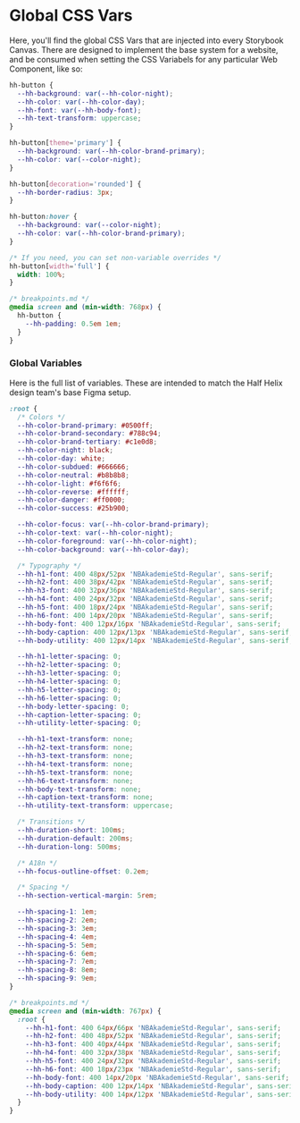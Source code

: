 
<Meta title="Global CSS Vars" />

# Global CSS Vars

Here, you'll find the global CSS Vars that are injected into every Storybook Canvas. There are designed to implement the base system for a website, and be consumed when setting the CSS Variabels for any particular Web Component, like so:

```css
hh-button {
  --hh-background: var(--hh-color-night);
  --hh-color: var(--hh-color-day);
  --hh-font: var(--hh-body-font);
  --hh-text-transform: uppercase;
}

hh-button[theme='primary'] {
  --hh-background: var(--hh-color-brand-primary);
  --hh-color: var(--color-night);
}

hh-button[decoration='rounded'] {
  --hh-border-radius: 3px;
}

hh-button:hover {
  --hh-background: var(--color-night);
  --hh-color: var(--hh-color-brand-primary);
}

/* If you need, you can set non-variable overrides */
hh-button[width='full'] {
  width: 100%;
}

/* breakpoints.md */
@media screen and (min-width: 768px) {
  hh-button {
    --hh-padding: 0.5em 1em;
  }
}
```

### Global Variables

Here is the full list of variables. These are intended to match the Half Helix design team's base Figma setup.

```css
:root {
  /* Colors */
  --hh-color-brand-primary: #0500ff;
  --hh-color-brand-secondary: #788c94;
  --hh-color-brand-tertiary: #c1e0d8;
  --hh-color-night: black;
  --hh-color-day: white;
  --hh-color-subdued: #666666;
  --hh-color-neutral: #b8b8b8;
  --hh-color-light: #f6f6f6;
  --hh-color-reverse: #ffffff;
  --hh-color-danger: #ff0000;
  --hh-color-success: #25b900;

  --hh-color-focus: var(--hh-color-brand-primary);
  --hh-color-text: var(--hh-color-night);
  --hh-color-foreground: var(--hh-color-night);
  --hh-color-background: var(--hh-color-day);

  /* Typography */
  --hh-h1-font: 400 48px/52px 'NBAkademieStd-Regular', sans-serif;
  --hh-h2-font: 400 38px/42px 'NBAkademieStd-Regular', sans-serif;
  --hh-h3-font: 400 32px/36px 'NBAkademieStd-Regular', sans-serif;
  --hh-h4-font: 400 24px/32px 'NBAkademieStd-Regular', sans-serif;
  --hh-h5-font: 400 18px/24px 'NBAkademieStd-Regular', sans-serif;
  --hh-h6-font: 400 14px/20px 'NBAkademieStd-Regular', sans-serif;
  --hh-body-font: 400 12px/16px 'NBAkademieStd-Regular', sans-serif;
  --hh-body-caption: 400 12px/13px 'NBAkademieStd-Regular', sans-serif;
  --hh-body-utility: 400 12px/14px 'NBAkademieStd-Regular', sans-serif;

  --hh-h1-letter-spacing: 0;
  --hh-h2-letter-spacing: 0;
  --hh-h3-letter-spacing: 0;
  --hh-h4-letter-spacing: 0;
  --hh-h5-letter-spacing: 0;
  --hh-h6-letter-spacing: 0;
  --hh-body-letter-spacing: 0;
  --hh-caption-letter-spacing: 0;
  --hh-utility-letter-spacing: 0;

  --hh-h1-text-transform: none;
  --hh-h2-text-transform: none;
  --hh-h3-text-transform: none;
  --hh-h4-text-transform: none;
  --hh-h5-text-transform: none;
  --hh-h6-text-transform: none;
  --hh-body-text-transform: none;
  --hh-caption-text-transform: none;
  --hh-utility-text-transform: uppercase;

  /* Transitions */
  --hh-duration-short: 100ms;
  --hh-duration-default: 200ms;
  --hh-duration-long: 500ms;

  /* A18n */
  --hh-focus-outline-offset: 0.2em;

  /* Spacing */
  --hh-section-vertical-margin: 5rem;

  --hh-spacing-1: 1em;
  --hh-spacing-2: 2em;
  --hh-spacing-3: 3em;
  --hh-spacing-4: 4em;
  --hh-spacing-5: 5em;
  --hh-spacing-6: 6em;
  --hh-spacing-7: 7em;
  --hh-spacing-8: 8em;
  --hh-spacing-9: 9em;
}

/* breakpoints.md */
@media screen and (min-width: 767px) {
  :root {
    --hh-h1-font: 400 64px/66px 'NBAkademieStd-Regular', sans-serif;
    --hh-h2-font: 400 48px/52px 'NBAkademieStd-Regular', sans-serif;
    --hh-h3-font: 400 40px/44px 'NBAkademieStd-Regular', sans-serif;
    --hh-h4-font: 400 32px/38px 'NBAkademieStd-Regular', sans-serif;
    --hh-h5-font: 400 24px/32px 'NBAkademieStd-Regular', sans-serif;
    --hh-h6-font: 400 18px/23px 'NBAkademieStd-Regular', sans-serif;
    --hh-body-font: 400 14px/20px 'NBAkademieStd-Regular', sans-serif;
    --hh-body-caption: 400 12px/14px 'NBAkademieStd-Regular', sans-serif;
    --hh-body-utility: 400 14px/12px 'NBAkademieStd-Regular', sans-serif;
  }
}
```
